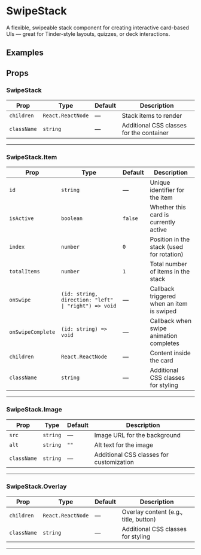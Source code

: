 
# SwipeStack

A flexible, swipeable stack component for creating interactive card-based UIs — great for Tinder-style layouts, quizzes, or deck interactions.

<InstallTabs components="SwipeStack" />

## Examples

<DefaultExample />

## Props

### SwipeStack

| Prop        | Type              | Default | Description                              |
| ----------- | ----------------- | ------- | ---------------------------------------- |
| `children`  | `React.ReactNode` | —       | Stack items to render                    |
| `className` | `string`          | —       | Additional CSS classes for the container |

---

### SwipeStack.Item

| Prop              | Type                                                 | Default | Description                               |
| ----------------- | ---------------------------------------------------- | ------- | ----------------------------------------- |
| `id`              | `string`                                             | —       | Unique identifier for the item            |
| `isActive`        | `boolean`                                            | `false` | Whether this card is currently active     |
| `index`           | `number`                                             | `0`     | Position in the stack (used for rotation) |
| `totalItems`      | `number`                                             | `1`     | Total number of items in the stack        |
| `onSwipe`         | `(id: string, direction: "left" \| "right") => void` | —       | Callback triggered when an item is swiped |
| `onSwipeComplete` | `(id: string) => void`                               | —       | Callback when swipe animation completes   |
| `children`        | `React.ReactNode`                                    | —       | Content inside the card                   |
| `className`       | `string`                                             | —       | Additional CSS classes for styling        |

---

### SwipeStack.Image

| Prop        | Type     | Default | Description                              |
| ----------- | -------- | ------- | ---------------------------------------- |
| `src`       | `string` | —       | Image URL for the background             |
| `alt`       | `string` | `""`    | Alt text for the image                   |
| `className` | `string` | —       | Additional CSS classes for customization |

---

### SwipeStack.Overlay

| Prop        | Type              | Default | Description                           |
| ----------- | ----------------- | ------- | ------------------------------------- |
| `children`  | `React.ReactNode` | —       | Overlay content (e.g., title, button) |
| `className` | `string`          | —       | Additional CSS classes for styling    |

---
